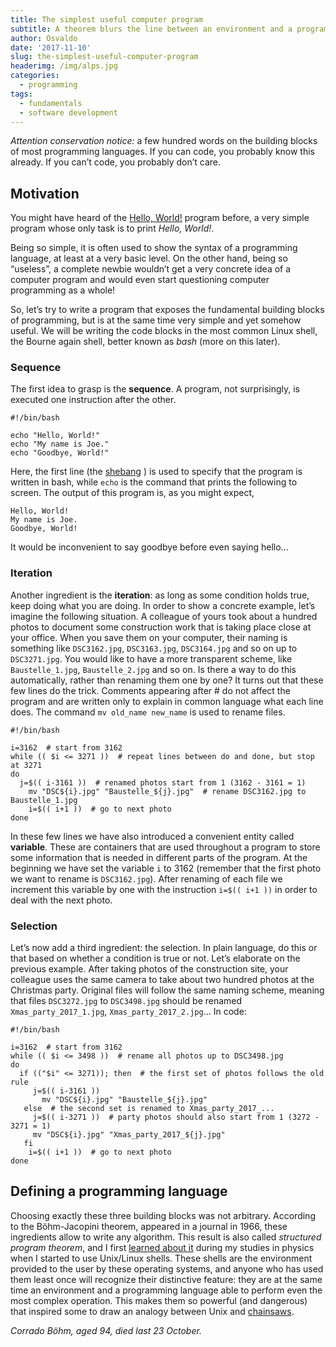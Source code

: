 ```yaml
---
title: The simplest useful computer program
subtitle: A theorem blurs the line between an environment and a programming language
author: Osvaldo
date: '2017-11-10'
slug: the-simplest-useful-computer-program
headerimg: /img/alps.jpg
categories:
  - programming
tags:
  - fundamentals
  - software development
---
```

*Attention conservation notice:* a few hundred words on the building blocks of
most programming languages. If you can code, you probably know this already. If
you can't code, you probably don't care.

## Motivation

You might have heard of the [Hello, World!](https://en.wikipedia.org/wiki/%22Hello,_World!%22_program)
program before, a very simple program whose only task is to print _Hello, World!_.

Being so simple, it is often used to show the syntax of a programming language, at least at a very basic level.
On the other hand, being so "useless", a complete newbie wouldn't get a very concrete idea of a computer program
and would even start questioning computer programming as a whole!

So, let's try to write a program that exposes the fundamental building blocks of programming, but is at the same time
very simple and yet somehow useful. We will be writing the code blocks in the most common Linux shell, the Bourne
again shell, better known as _bash_ (more on this later).

### Sequence

The first idea to grasp is the **sequence**. A program, not surprisingly, is executed one instruction after the other.

```
#!/bin/bash

echo "Hello, World!"
echo "My name is Joe."
echo "Goodbye, World!"
```

Here, the first line (the [shebang](https://en.wikipedia.org/wiki/Shebang_(Unix)) ) is used to specify that the program
is written in bash, while `echo` is the command that prints the following to screen. The output of this program is, as
you might expect,

```
Hello, World!
My name is Joe.
Goodbye, World!
```

It would be inconvenient to say goodbye before even saying hello...

### Iteration

Another ingredient is the **iteration**: as long as some condition holds true, keep doing what you are doing.
In order to show a concrete example, let's imagine the following situation. A colleague of yours took about a
hundred photos to document some construction work that is taking place close at your office. When you save them
on your computer, their naming is something like `DSC3162.jpg`, `DSC3163.jpg`, `DSC3164.jpg` and so on up to
`DSC3271.jpg`.
You would like to have a more transparent scheme, like `Baustelle_1.jpg`, `Baustelle_2.jpg` and so on. Is there
a way to do this automatically, rather than renaming them one by one? It turns
out that these few lines do the trick. Comments appearing after \# do not
affect the program and are written only to explain in common language what each line does.
The command `mv old_name new_name` is used to rename files.

```
#!/bin/bash

i=3162  # start from 3162
while (( $i <= 3271 ))  # repeat lines between do and done, but stop at 3271
do
  j=$(( i-3161 ))  # renamed photos start from 1 (3162 - 3161 = 1)
	mv "DSC${i}.jpg" "Baustelle_${j}.jpg"  # rename DSC3162.jpg to Baustelle_1.jpg
	i=$(( i+1 ))  # go to next photo
done
```

In these few lines we have also introduced a convenient entity called **variable**.
These are containers that are used throughout a program to store some information
that is needed in different parts of the program. At the beginning we have set
the variable `i` to 3162 (remember that the first photo we want to rename is
`DSC3162.jpg`). After renaming of each file we increment this variable by one
with the instruction `i=$(( i+1 ))` in order to deal with the next photo.

### Selection

Let's now add a third ingredient: the selection. In plain language, do this or that
based on whether a condition is true or not.
Let's elaborate on the previous example. After taking photos of the construction site,
your colleague uses the same camera to take about two hundred photos at the Christmas party.
Original files will follow the same naming scheme, meaning that files `DSC3272.jpg` to `DSC3498.jpg`
should be renamed `Xmas_party_2017_1.jpg`, `Xmas_party_2017_2.jpg`... In code:

```
#!/bin/bash

i=3162  # start from 3162
while (( $i <= 3498 ))  # rename all photos up to DSC3498.jpg
do
  if (("$i" <= 3271)); then  # the first set of photos follows the old rule
     j=$(( i-3161 ))
	   mv "DSC${i}.jpg" "Baustelle_${j}.jpg"
   else  # the second set is renamed to Xmas_party_2017_...
     j=$(( i-3271 ))  # party photos should also start from 1 (3272 - 3271 = 1)
     mv "DSC${i}.jpg" "Xmas_party_2017_${j}.jpg"
   fi
	i=$(( i+1 ))  # go to next photo
done
```

## Defining a programming language

Choosing exactly these three building blocks was not arbitrary. According to the
Böhm-Jacopini theorem, appeared in a journal in 1966, these ingredients allow to
write any algorithm. This result is also called _structured program theorem_,
and I first [learned about it](http://lca.dii.unisalento.it/download/comunix.pdf)
during my studies in physics when I started to use Unix/Linux shells.
These shells are the environment provided to the user by these operating systems,
and anyone who has used them least once will recognize their distinctive feature:
they are at the same time an environment and a programming language able to perform
even the most complex operation. This makes them so powerful (and dangerous) that inspired some
to draw an analogy between Unix and
[chainsaws](http://www.vincebuffalo.com/blog/2013/08/08/using-names-pipes-and-process-substitution-in-bioinformatics.html).


_Corrado Böhm, aged 94, died last 23 October._
